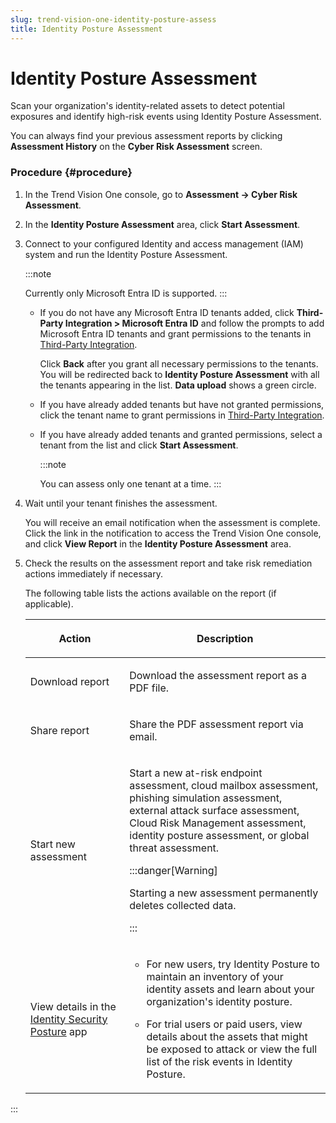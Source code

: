 ```yaml
---
slug: trend-vision-one-identity-posture-assess
title: Identity Posture Assessment
---
```

# Identity Posture Assessment

Scan your organization's identity-related assets to detect potential exposures and identify high-risk events using Identity Posture Assessment.

You can always find your previous assessment reports by clicking **Assessment History** on the **Cyber Risk Assessment** screen.

### Procedure {#procedure}

1.  In the Trend Vision One console, go to **Assessment → Cyber Risk Assessment**.

2.  In the **Identity Posture Assessment** area, click **Start Assessment**.

3.  Connect to your configured Identity and access management (IAM) system and run the Identity Posture Assessment.

    :::note

    Currently only Microsoft Entra ID is supported.
    :::

    - If you do not have any Microsoft Entra ID tenants added, click **Third-Party Integration \> Microsoft Entra ID** and follow the prompts to add Microsoft Entra ID tenants and grant permissions to the tenants in [Third-Party Integration](third-party-integration.mdx).

      Click **Back** after you grant all necessary permissions to the tenants. You will be redirected back to **Identity Posture Assessment** with all the tenants appearing in the list. **Data upload** shows a green circle.

    - If you have already added tenants but have not granted permissions, click the tenant name to grant permissions in [Third-Party Integration](third-party-integration.mdx).

    - If you have already added tenants and granted permissions, select a tenant from the list and click **Start Assessment**.

      :::note

      You can assess only one tenant at a time.
      :::

4.  Wait until your tenant finishes the assessment.

    You will receive an email notification when the assessment is complete. Click the link in the notification to access the Trend Vision One console, and click **View Report** in the **Identity Posture Assessment** area.

5.  Check the results on the assessment report and take risk remediation actions immediately if necessary.

    The following table lists the actions available on the report (if applicable).

    <table>
    <colgroup>
    <col style="width: 33%" />
    <col style="width: 67%" />
    </colgroup>
    <thead>
    <tr>
    <th><p>Action</p></th>
    <th><p>Description</p></th>
    </tr>
    </thead>
    <tbody>
    <tr>
    <td><p>Download report</p></td>
    <td><p>Download the assessment report as a PDF file.</p></td>
    </tr>
    <tr>
    <td><p>Share report</p></td>
    <td><p>Share the PDF assessment report via email.</p></td>
    </tr>
    <tr>
    <td><p>Start new assessment</p></td>
    <td><p>Start a new at-risk endpoint assessment, cloud mailbox assessment, phishing simulation assessment, external attack surface assessment, Cloud Risk Management assessment, identity posture assessment, or global threat assessment.</p>


    :::danger[Warning]

    <p>Starting a new assessment permanently deletes collected data.</p>


    :::

    </td>
    </tr>
    <tr>
    <td><p>View details in the <a href="trend-vision-one-identity-posture">Identity Security Posture</a> app</p></td>
    <td><ul>
    <li><p>For new users, try Identity Posture to maintain an inventory of your identity assets and learn about your organization's identity posture.</p></li>
    <li><p>For trial users or paid users, view details about the assets that might be exposed to attack or view the full list of the risk events in Identity Posture.</p></li>
    </ul></td>
    </tr>
    </tbody>
    </table>
:::
